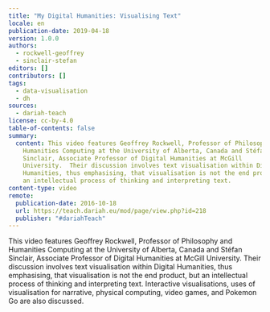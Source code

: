 ```yaml
---
title: "My Digital Humanities: Visualising Text"
locale: en
publication-date: 2019-04-18
version: 1.0.0
authors:
  - rockwell-geoffrey
  - sinclair-stefan
editors: []
contributors: []
tags:
  - data-visualisation
  - dh
sources:
  - dariah-teach
license: cc-by-4.0
table-of-contents: false
summary:
  content: This video features Geoffrey Rockwell, Professor of Philosophy and
    Humanities Computing at the University of Alberta, Canada and Stéfan
    Sinclair, Associate Professor of Digital Humanities at McGill
    University.  Their discussion involves text visualisation within Digital
    Humanities, thus emphasising, that visualisation is not the end product, but
    an intellectual process of thinking and interpreting text.
content-type: video
remote:
  publication-date: 2016-10-18
  url: https://teach.dariah.eu/mod/page/view.php?id=218
  publisher: "#dariahTeach"
---
```

This video features Geoffrey Rockwell, Professor of Philosophy and Humanities Computing at the University of Alberta, Canada and Stéfan Sinclair, Associate Professor of Digital Humanities at McGill University. Their discussion involves text visualisation within Digital Humanities, thus emphasising, that visualisation is not the end product, but an intellectual process of thinking and interpreting text. Interactive visualisations, uses of visualisation for narrative, physical computing, video games, and Pokemon Go are also discussed.

<VideoCard title="Geoffrey Rockwell and Stéfan Sinclair on Visualising Text" id="uamyLcWtECg" image="images/stefan-sinclair.jpg" />
